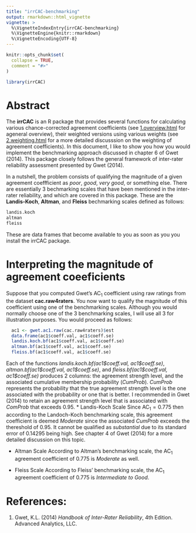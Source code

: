 ```yaml
---
title: "irrCAC-benchmarking"
output: rmarkdown::html_vignette
vignette: >
  %\VignetteIndexEntry{irrCAC-benchmarking}
  %\VignetteEngine{knitr::rmarkdown}
  %\VignetteEncoding{UTF-8}
---
```


```r
knitr::opts_chunk$set(
  collapse = TRUE,
  comment = "#>"
)
```

```r
library(irrCAC)
```

# Abstract

The **irrCAC** is an R package that provides several functions for calculating various chance-corrected agreement coefficients (see [1.overview.html](1.overview.html) for ageneral overview), their weighted versions using various weights (see [2.weighting.html](2.weighting.html) for a more detailed discusssion on the weighting of agreement coefficients). In this document, I like to show you how you would implement the benchmarking approach discussed in chapter 6 of Gwet (2014). This package closely follows the general framework of inter-rater reliability assessment presented by Gwet (2014).

In a nutshell, the problem consists of qualifying the magnitude of a given agreement coeffficient as *poor*, *good*, *very good*, or something else.  There are essentially 3 bechmarking scales that have been mentioned in the inter-rater reliability, and which are covered in this package. These are the **Landis-Koch**, **Altman**, and **Fleiss** bechmarking scales defined as follows:
```r
landis.koch
altman
fleiss
```
These are data frames that become available to you as soon as you you install the irrCAC package.  

#
# Interpreting the magnitude of agreement coeeficients

Suppose that you computed Gwet's $\mbox{AC}_1$ coefficient using raw ratings from the dataset **cac.raw4raters**. You now want to qualify the magnitude of this coefficient using one of the benchmarking scales. Although you would normally choose one of the 3 benchmarking scales, I will use all 3 for illustration purposes.  You would proceed as follows:
```r
  ac1 <- gwet.ac1.raw(cac.raw4raters)$est
  data.frame(ac1$coeff.val, ac1$coeff.se)
  landis.koch.bf(ac1$coeff.val, ac1$coeff.se)
  altman.bf(ac1$coeff.val, ac1$coeff.se)
  fleiss.bf(ac1$coeff.val, ac1$coeff.se)
```
Each of the functions *landis.koch.bf(ac1\$coeff.val, ac1\$coeff.se)*, *altman.bf(ac1\$coeff.val, ac1\$coeff.se)*, and *fleiss.bf(ac1\$coeff.val, ac1\$coeff.se)* produces 2 columns: the agreement strength level, and the associated cumulative membership probability (*CumProb*). *CumProb* represents the probability that the true agreement strength level is the one associated with the probability or one that is better. I recommended in Gwet (2014) to retain an agreement strength level that is associated with *ComProb* that exceeds 0.95. 
* Landis-Koch Scale
  Since $\mbox{AC}_1=0.775$ then according to the Landoch-Koch benchmarking scale, this 
  agreement coefficient is deemed *Moderate* since the associated *CumProb* exceeds the 
  thereshold of 0.95. It cannot be qualified as *substantial* due to its standard error 
  of 0.14295 being high. See chapter 4 of Gwet (2014) for a more detailed discussion on this topic. 
  
* Altman Scale
  According to Altman's benchmarking scale, the $\mbox{AC}_1$ agreement coefficient of 0.775 is
  *Moderate* as well. 
  
* Fleiss Scale
  According to Fleiss' benchmarking scale, the $\mbox{AC}_1$ agreement coefficient of 0.775 is
  *Intermediate to Good*. 

#
# References:
1. Gwet, K.L. (2014) *Handbook of Inter-Rater Reliability*, 4th Edition. Advanced Analytics, LLC.